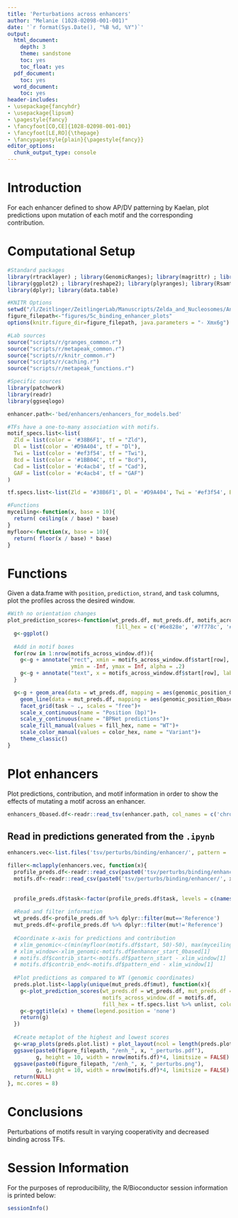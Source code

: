 ```yaml
---
title: 'Perturbations across enhancers'
author: "Melanie (1028-02098-001-001)"
date: '`r format(Sys.Date(), "%B %d, %Y")`'
output:
  html_document:
    depth: 3
    theme: sandstone
    toc: yes
    toc_float: yes
  pdf_document:
    toc: yes
  word_document:
    toc: yes
header-includes:
- \usepackage{fancyhdr}
- \usepackage{lipsum}
- \pagestyle{fancy}
- \fancyfoot[CO,CE]{1028-02098-001-001}
- \fancyfoot[LE,RO]{\thepage}
- \fancypagestyle{plain}{\pagestyle{fancy}}
editor_options:
  chunk_output_type: console
---
```


# Introduction

For each enhancer defined to show AP/DV patterning by Kaelan, plot predictions upon mutation of each motif and the corresponding contribution.

# Computational Setup

```r
#Standard packages
library(rtracklayer) ; library(GenomicRanges); library(magrittr) ; library(Biostrings)
library(ggplot2) ; library(reshape2); library(plyranges); library(Rsamtools)
library(dplyr); library(data.table)

#KNITR Options
setwd("/l/Zeitlinger/ZeitlingerLab/Manuscripts/Zelda_and_Nucleosomes/Analysis/analysis/")
figure_filepath<-"figures/5c_binding_enhancer_plots"
options(knitr.figure_dir=figure_filepath, java.parameters = "- Xmx6g")

#Lab sources
source("scripts/r/granges_common.r")
source("scripts/r/metapeak_common.r")
source("scripts/r/knitr_common.r")
source("scripts/r/caching.r")
source("scripts/r/metapeak_functions.r")

#Specific sources
library(patchwork)
library(readr)
library(ggseqlogo)

enhancer.path<-'bed/enhancers/enhancers_for_models.bed'

#TFs have a one-to-many association with motifs.
motif_specs.list<-list(
  Zld = list(color = '#38B6F1', tf = "Zld"),
  Dl = list(color = '#D9A404', tf = "Dl"),
  Twi = list(color = '#ef3f54', tf = "Twi"),
  Bcd = list(color = '#1BB04C', tf = "Bcd"),
  Cad = list(color = '#c4acb4', tf = "Cad"),
  GAF = list(color = '#c4acb4', tf = "GAF")
)

tf.specs.list<-list(Zld = '#38B6F1', Dl = '#D9A404', Twi = '#ef3f54', Bcd = '#1BB04C', Cad = '#c4acb4', GAF = '#f47b2f')

#Functions
myceiling<-function(x, base = 10){
  return( ceiling(x / base) * base)
}
myfloor<-function(x, base = 10){
  return( floor(x / base) * base)
}
```

# Functions

Given a data.frame with `position`, `prediction`, `strand`, and `task` columns, plot the profiles across the desired window. 

```r
#With no orientation changes
plot_prediction_scores<-function(wt_preds.df, mut_preds.df, motifs_across_window.df,
                                  fill_hex = c('#6e828e', '#7f778c', '#b47382'), color_hex = c('#314d5e', '#493d5c','#94384d')){
  g<-ggplot()
  
  #Add in motif boxes
  for(row in 1:nrow(motifs_across_window.df)){
    g<-g + annotate("rect", xmin = motifs_across_window.df$start[row], xmax = motifs_across_window.df$end[row],
                    ymin = -Inf, ymax = Inf, alpha = .2)
    g<-g + annotate("text", x = motifs_across_window.df$start[row], label = motifs_across_window.df$pattern[row], y = Inf, vjust = 1.5)
  }

  g<-g + geom_area(data = wt_preds.df, mapping = aes(genomic_position_0based, prediction, group = strand, fill = task), alpha = .3)+
    geom_line(data = mut_preds.df, mapping = aes(genomic_position_0based, prediction, group = strand, color = task))+
    facet_grid(task ~ ., scales = "free")+
    scale_x_continuous(name = "Position (bp)")+
    scale_y_continuous(name = "BPNet predictions")+
    scale_fill_manual(values = fill_hex, name = "WT")+
    scale_color_manual(values = color_hex, name = "Variant")+
    theme_classic()
}

```

# Plot enhancers

Plot predictions, contribution, and motif information in order to show the effects of mutating a motif across an enhancer.

```r
enhancers_0based.df<-readr::read_tsv(enhancer.path, col_names = c('chrom','start','end','name','score','strand'))
```

## Read in predictions generated from the `.ipynb`

```r
enhancers.vec<-list.files('tsv/perturbs/binding/enhancer/', pattern = '_motif_info_0based.csv.gz') %>% gsub('_motif_info_0based.csv.gz','',.)

filler<-mclapply(enhancers.vec, function(x){
  profile_preds.df<-readr::read_csv(paste0('tsv/perturbs/binding/enhancer/', x, '_predictions.tsv.gz'))
  motifs.df<-readr::read_csv(paste0('tsv/perturbs/binding/enhancer/', x, '_motif_info_0based.csv.gz'))
  
  
  profile_preds.df$task<-factor(profile_preds.df$task, levels = c(names(tf.specs.list)))
  
  #Read and filter information
  wt_preds.df<-profile_preds.df %>% dplyr::filter(mut=='Reference')
  mut_preds.df<-profile_preds.df %>% dplyr::filter(mut!='Reference')
  
  #Coordinate x-axis for predictions and contribution
  # xlim_genomic<-c(min(myfloor(motifs.df$start, 50)-50), max(myceiling(motifs.df$end, 50)+50))
  # xlim_window<-xlim_genomic-motifs.df$enhancer_start_0based[1] 
  # motifs.df$contrib_start<-motifs.df$pattern_start - xlim_window[1]
  # motifs.df$contrib_end<-motifs.df$pattern_end - xlim_window[1]
  
  #Plot predictions as compared to WT (genomic coordinates)
  preds.plot.list<-lapply(unique(mut_preds.df$mut), function(x){
    g<-plot_prediction_scores(wt_preds.df = wt_preds.df, mut_preds.df = mut_preds.df %>% dplyr::filter(mut == x), 
                              motifs_across_window.df = motifs.df, 
                              fill_hex = tf.specs.list %>% unlist, color_hex = tf.specs.list %>% unlist)
    g<-g+ggtitle(x) + theme(legend.position = 'none')
    return(g)
  })
  
  #Create metaplot of the highest and lowest scores
  g<-wrap_plots(preds.plot.list) + plot_layout(ncol = length(preds.plot.list)) + plot_annotation(title = paste0("Enhancer: ", x))
  ggsave(paste0(figure_filepath, "/enh_", x, "_perturbs.pdf"), 
         g, height = 10, width = nrow(motifs.df)*4, limitsize = FALSE)
  ggsave(paste0(figure_filepath, "/enh_", x, "_perturbs.png"), 
         g, height = 10, width = nrow(motifs.df)*4, limitsize = FALSE)
  return(NULL)
}, mc.cores = 8)

```

# Conclusions

Perturbations of motifs result in varying cooperativity and decreased binding across TFs. 

# Session Information

For the purposes of reproducibility, the R/Bioconductor session information is printed below:

```r
sessionInfo()
```
